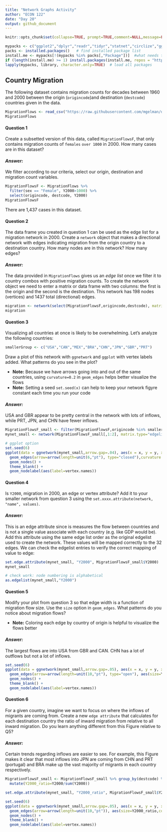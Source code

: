 ```yaml
---
title: "Network Graphs Activity" 
author: "ECON 122"
date: "Day 20"
output: github_document
---
```


```r
knitr::opts_chunk$set(collapse=TRUE, prompt=TRUE,comment=NULL,message=FALSE, include=TRUE, fig.width = 9, fig.height = 6)
```


```r
mypacks <- c("ggplot2","dplyr","readr","tidyr","statnet","circlize","ggnetwork")  # what packages are needed?
packs <- installed.packages()   # find installed package list
install.me <- mypacks[!(mypacks %in% packs[,"Package"])]  #what needs to be installed?
if (length(install.me) >= 1) install.packages(install.me, repos = "http://cran.us.r-project.org")   # install (if needed)
lapply(mypacks, library, character.only=TRUE)  # load all packages
```

## Country Migration
The following dataset contains migration counts for decades between 1960 and 2000 between the origin (`origincode`)and destination (`destcode`) countries given in the data. 

```r
MigrationFlows <- read_csv("https://raw.githubusercontent.com/mgelman/data/master/MigrationFlows.csv")
MigrationFlows
```

#### Question 1 
Create a subsetted version of this data, called `MigrationFlowsF`, that only contains migration counts of `females` `over 1000` in 2000. How many cases are in this dataset?

#### *Answer:*
We filter according to our criteria, select our origin, destination and migration count variables. 
```r
MigrationFlowsF <- MigrationFlows %>% 
  filter(sex == "Female", Y2000>1000) %>% 
  select(origincode, destcode, Y2000) 
MigrationFlowsF
```
There are 1,437 cases in this dataset.

#### Question 2
The data frame you created in question 1 can be used as the edge list for a migration network in 2000. Create a `network` object that makes a directional network with edges indicating migration from the origin country to a destination country. How many nodes are in this network? How many edges?

#### *Answer:*
The data provided in `MigrationFlows` gives us an *edge list* once we filter it to country combos with positive migration counts. To create the network object we need to enter a matrix or data frame with two columns: the first is the origin and the second is the destination. This network has 198 nodes (vertices) and 1437 total (directional) edges.

```r
migration <- network(select(MigrationFlowsF,origincode,destcode), matrix.type="edgelist")
migration
```


#### Question 3 
Visualizing all countries at once is likely to be overwhelming. Let's analyze the following countries:
```r
smallerGroup <- c("USA","CAN","MEX","BRA","CHN","JPN","GBR","PRT")
```
Draw a plot of this network with `ggnetwork` and `ggplot` with vertex labels added. What patterns do you see in the plot? 

- **Note:** Because we have arrows going into and out of the same countries, using `curvature=0.2` in `geom_edges` helps better visualize the flows
- **Note:** Setting a seed `set.seed(x)` can help to keep your network figyre constant each time you run your code

#### *Answer:*
USA and GBR appear to be pretty central in the network with lots of inflows, while PRT, JPN, and CHN have fewer inflows. 

```r
MigrationFlowsF_small <- filter(MigrationFlowsF,origincode %in% smallerGroup, destcode %in% smallerGroup)
mynet_small <- network(MigrationFlowsF_small[,1:2], matrix.type="edgelist")

# ggplot option
set.seed(6)
ggplot(data = ggnetwork(mynet_small,arrow.gap=.04), aes(x = x, y = y, xend = xend, yend = yend)) + 
  geom_edges(arrow=arrow(length=unit(6,"pt"), type="closed"),curvature = 0.20) + 
  geom_nodes() + 
  theme_blank() + 
  geom_nodelabel(aes(label=vertex.names)) 
```


#### Question 4
Is `Y2000`, migration in 2000, an edge or vertex attribute? Add it to your smaller network from question 3 using the `set.xxxx.attribute(network, "name", values)`. 

#### *Answer:*
This is an edge attribute since is measures the flow between countries and is not a single value associate with each country (e.g. like GDP would be). Add this attribute using the same edge list order as the original edgelist used to create the network. These values will be mapped correctly to the 32 edges. We can check the edgelist entries to verify the correct mapping of value to edge:

```r
set.edge.attribute(mynet_small, "Y2000", MigrationFlowsF_small$Y2000)
mynet_small

# check work: node numbering is alphabetical
as.edgelist(mynet_small,"Y2000")
```


#### Question 5
Modify your plot from question 3 so that edge width is a function of migration flow size. Use the `size` option in `geom_edges`. What patterns do you notice about migration flows? 

- **Note:** Coloring each edge by country of origin is helpful to visualize the flows better

#### *Answer:*
The largest flows are into USA from GBR and CAN. CHN has a lot of outflows but not a lot of inflows.

```r
set.seed(6)
ggplot(data = ggnetwork(mynet_small,arrow.gap=.05), aes(x = x, y = y, xend = xend, yend = yend)) + 
  geom_edges(arrow=arrow(length=unit(10,"pt"), type="open"), aes(size=Y2000,color=vertex.names),curvature = 0.20) + 
  geom_nodes() + 
  theme_blank() + 
  geom_nodelabel(aes(label=vertex.names)) 
```


#### Question 6 
For a given country, imagine we want to focus on where the inflows of migrants are coming from. Create a new `edge attribute` that calculates for each destination country the ratio of inward migration from relative to all inward migration. Do you learn anything different from this Figure relative to Q5?

#### *Answer:*
Certain trends regarding inflows are easier to see. For example, this Figure makes it clear that most inflows into JPN are coming from CHN and PRT (portugal) and BRA make up the vast majority of migrants in each country respectively.

```r
MigrationFlowsF_small <- MigrationFlowsF_small %>% group_by(destcode) %>%
  mutate(Y2000_ratio=Y2000/sum(Y2000))

set.edge.attribute(mynet_small, "Y2000_ratio", MigrationFlowsF_small$Y2000_ratio)

set.seed(6)
ggplot(data = ggnetwork(mynet_small,arrow.gap=.05), aes(x = x, y = y, xend = xend, yend = yend)) + 
  geom_edges(arrow=arrow(length=unit(10,"pt")), aes(size=Y2000_ratio,color=vertex.names),curvature = 0.20) + 
  geom_nodes() + 
  theme_blank() + 
  geom_nodelabel(aes(label=vertex.names)) 
```

